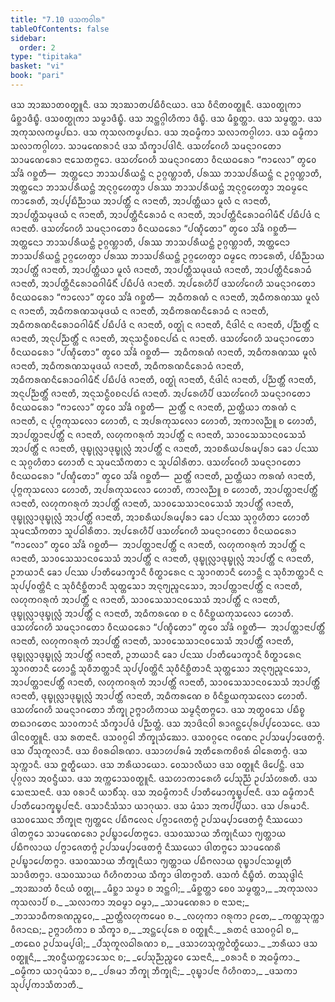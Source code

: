 ```yaml
---
title: "7.10 ᨴᩈᨠᩅᩤᩁ"
tableOfContents: false
sidebar:
  order: 2
type: "tipitaka"
basket: "vi"
book: "pari"
---
```



<DynamicBreadcrumb />

<Division number="330" book="pari">

<Paragraph number="1565" book="pari">
ᨴᩈ ᩋᩣᨥᩣᨲᩅᨲ᩠ᨳᩪᨶᩥ. ᨴᩈ ᩋᩣᨥᩣᨲᨸᨭᩥᩅᩥᨶᨿᩣ. ᨴᩈ ᩅᩥᨶᩦᨲᩅᨲ᩠ᨳᩪᨶᩥ. ᨴᩈᩅᨲ᩠ᨳᩩᨠᩣ ᨾᩥᨧ᩠ᨨᩣᨴᩥᨭ᩠ᨮᩥ. ᨴᩈᩅᨲ᩠ᨳᩩᨠᩣ ᩈᨾ᩠ᨾᩣᨴᩥᨭ᩠ᨮᩥ. ᨴᩈ ᩋᨶ᩠ᨲᨣ᩠ᨣᩤᩉᩥᨠᩣ ᨴᩥᨭ᩠ᨮᩥ. ᨴᩈ ᨾᩥᨧ᩠ᨨᨲ᩠ᨲᩣ. ᨴᩈ ᩈᨾ᩠ᨾᨲ᩠ᨲᩣ. ᨴᩈ ᩋᨠᩩᩈᩃᨠᨾ᩠ᨾᨸᨳᩣ. ᨴᩈ ᨠᩩᩈᩃᨠᨾ᩠ᨾᨸᨳᩣ. ᨴᩈ ᩋᨵᨾ᩠ᨾᩥᨠᩣ ᩈᩃᩣᨠᨣ᩠ᨣᩤᩉᩣ. ᨴᩈ ᨵᨾ᩠ᨾᩥᨠᩣ ᩈᩃᩣᨠᨣ᩠ᨣᩤᩉᩣ. ᩈᩣᨾᨱᩮᩁᩣᨶᩴ ᨴᩈ ᩈᩥᨠ᩠ᨡᩣᨸᨴᩤᨶᩥ. ᨴᩈᩉᩘᨣᩮᩉᩥ ᩈᨾᨶ᩠ᨶᩣᨣᨲᩮᩣ ᩈᩣᨾᨱᩮᩁᩮᩣ ᨶᩣᩈᩮᨲᨻ᩠ᨻᩮᩣ.
</Paragraph>

<Paragraph number="1566" book="pari">
ᨴᩈᩉᩘᨣᩮᩉᩥ ᩈᨾᨶ᩠ᨶᩣᨣᨲᩮᩣ ᩅᩥᨶᨿᨵᩁᩮᩣ “ᨻᩣᩃᩮᩣ” ᨲ᩠ᩅᩮᩅ ᩈᩘᨡᩴ ᨣᨧ᩠ᨨᨲᩥ—  ᩋᨲ᩠ᨲᨶᩮᩣ ᨽᩣᩈᨸᩁᩥᨿᨶ᩠ᨲᩴ ᨶ ᩏᨣ᩠ᨣᨱ᩠ᩉᩣᨲᩥ, ᨸᩁᩔ ᨽᩣᩈᨸᩁᩥᨿᨶ᩠ᨲᩴ ᨶ ᩏᨣ᩠ᨣᨱ᩠ᩉᩣᨲᩥ, ᩋᨲ᩠ᨲᨶᩮᩣ ᨽᩣᩈᨸᩁᩥᨿᨶ᩠ᨲᩴ ᩋᨶᩩᨣ᩠ᨣᩉᩮᨲ᩠ᩅᩣ ᨸᩁᩔ ᨽᩣᩈᨸᩁᩥᨿᨶ᩠ᨲᩴ ᩋᨶᩩᨣ᩠ᨣᩉᩮᨲ᩠ᩅᩣ ᩋᨵᨾ᩠ᨾᩮᨶ ᨠᩣᩁᩮᨲᩥ, ᩋᨸ᩠ᨸᨭᩥᨬ᩠ᨬᩣᨿ ᩋᩣᨸᨲ᩠ᨲᩥᩴ ᨶ ᨩᩣᨶᩣᨲᩥ, ᩋᩣᨸᨲ᩠ᨲᩥᨿᩣ ᨾᩪᩃᩴ ᨶ ᨩᩣᨶᩣᨲᩥ, ᩋᩣᨸᨲ᩠ᨲᩥᩈᨾᩩᨴᨿᩴ ᨶ ᨩᩣᨶᩣᨲᩥ, ᩋᩣᨸᨲ᩠ᨲᩥᨶᩥᩁᩮᩣᨵᩴ ᨶ ᨩᩣᨶᩣᨲᩥ, ᩋᩣᨸᨲ᩠ᨲᩥᨶᩥᩁᩮᩣᨵᨣᩤᨾᩥᨶᩥᩴ ᨸᨭᩥᨸᨴᩴ ᨶ ᨩᩣᨶᩣᨲᩥ.
</Paragraph>

<Paragraph number="1567" book="pari">
ᨴᩈᩉᩘᨣᩮᩉᩥ ᩈᨾᨶ᩠ᨶᩣᨣᨲᩮᩣ ᩅᩥᨶᨿᨵᩁᩮᩣ “ᨸᨱ᩠ᨯᩥᨲᩮᩣ” ᨲ᩠ᩅᩮᩅ ᩈᩘᨡᩴ ᨣᨧ᩠ᨨᨲᩥ—  ᩋᨲ᩠ᨲᨶᩮᩣ ᨽᩣᩈᨸᩁᩥᨿᨶ᩠ᨲᩴ ᩏᨣ᩠ᨣᨱ᩠ᩉᩣᨲᩥ, ᨸᩁᩔ ᨽᩣᩈᨸᩁᩥᨿᨶ᩠ᨲᩴ ᩏᨣ᩠ᨣᨱ᩠ᩉᩣᨲᩥ, ᩋᨲ᩠ᨲᨶᩮᩣ ᨽᩣᩈᨸᩁᩥᨿᨶ᩠ᨲᩴ ᩏᨣ᩠ᨣᩉᩮᨲ᩠ᩅᩣ ᨸᩁᩔ ᨽᩣᩈᨸᩁᩥᨿᨶ᩠ᨲᩴ ᩏᨣ᩠ᨣᩉᩮᨲ᩠ᩅᩣ ᨵᨾ᩠ᨾᩮᨶ ᨠᩣᩁᩮᨲᩥ, ᨸᨭᩥᨬ᩠ᨬᩣᨿ ᩋᩣᨸᨲ᩠ᨲᩥᩴ ᨩᩣᨶᩣᨲᩥ, ᩋᩣᨸᨲ᩠ᨲᩥᨿᩣ ᨾᩪᩃᩴ ᨩᩣᨶᩣᨲᩥ, ᩋᩣᨸᨲ᩠ᨲᩥᩈᨾᩩᨴᨿᩴ ᨩᩣᨶᩣᨲᩥ, ᩋᩣᨸᨲ᩠ᨲᩥᨶᩥᩁᩮᩣᨵᩴ ᨩᩣᨶᩣᨲᩥ, ᩋᩣᨸᨲ᩠ᨲᩥᨶᩥᩁᩮᩣᨵᨣᩤᨾᩥᨶᩥᩴ ᨸᨭᩥᨸᨴᩴ ᨩᩣᨶᩣᨲᩥ.
</Paragraph>

<Paragraph number="1568" book="pari">
ᩋᨸᩁᩮᩉᩥᨸᩥ ᨴᩈᩉᩘᨣᩮᩉᩥ ᩈᨾᨶ᩠ᨶᩣᨣᨲᩮᩣ ᩅᩥᨶᨿᨵᩁᩮᩣ “ᨻᩣᩃᩮᩣ” ᨲ᩠ᩅᩮᩅ ᩈᩘᨡᩴ ᨣᨧ᩠ᨨᨲᩥ—  ᩋᨵᩥᨠᩁᨱᩴ ᨶ ᨩᩣᨶᩣᨲᩥ, ᩋᨵᩥᨠᩁᨱᩔ ᨾᩪᩃᩴ ᨶ ᨩᩣᨶᩣᨲᩥ, ᩋᨵᩥᨠᩁᨱᩈᨾᩩᨴᨿᩴ ᨶ ᨩᩣᨶᩣᨲᩥ, ᩋᨵᩥᨠᩁᨱᨶᩥᩁᩮᩣᨵᩴ ᨶ ᨩᩣᨶᩣᨲᩥ, ᩋᨵᩥᨠᩁᨱᨶᩥᩁᩮᩣᨵᨣᩤᨾᩥᨶᩥᩴ ᨸᨭᩥᨸᨴᩴ ᨶ ᨩᩣᨶᩣᨲᩥ, ᩅᨲ᩠ᨳᩩᩴ ᨶ ᨩᩣᨶᩣᨲᩥ, ᨶᩥᨴᩤᨶᩴ ᨶ ᨩᩣᨶᩣᨲᩥ, ᨸᨬ᩠ᨬᨲ᩠ᨲᩥᩴ ᨶ ᨩᩣᨶᩣᨲᩥ, ᩋᨶᩩᨸᨬ᩠ᨬᨲ᩠ᨲᩥᩴ ᨶ ᨩᩣᨶᩣᨲᩥ, ᩋᨶᩩᩈᨶ᩠ᨵᩥᩅᨧᨶᨸᨳᩴ ᨶ ᨩᩣᨶᩣᨲᩥ.
</Paragraph>

<Paragraph number="1569" book="pari">
ᨴᩈᩉᩘᨣᩮᩉᩥ ᩈᨾᨶ᩠ᨶᩣᨣᨲᩮᩣ ᩅᩥᨶᨿᨵᩁᩮᩣ “ᨸᨱ᩠ᨯᩥᨲᩮᩣ” ᨲ᩠ᩅᩮᩅ ᩈᩘᨡᩴ ᨣᨧ᩠ᨨᨲᩥ—  ᩋᨵᩥᨠᩁᨱᩴ ᨩᩣᨶᩣᨲᩥ, ᩋᨵᩥᨠᩁᨱᩔ ᨾᩪᩃᩴ ᨩᩣᨶᩣᨲᩥ, ᩋᨵᩥᨠᩁᨱᩈᨾᩩᨴᨿᩴ ᨩᩣᨶᩣᨲᩥ, ᩋᨵᩥᨠᩁᨱᨶᩥᩁᩮᩣᨵᩴ ᨩᩣᨶᩣᨲᩥ, ᩋᨵᩥᨠᩁᨱᨶᩥᩁᩮᩣᨵᨣᩤᨾᩥᨶᩥᩴ ᨸᨭᩥᨸᨴᩴ ᨩᩣᨶᩣᨲᩥ, ᩅᨲ᩠ᨳᩩᩴ ᨩᩣᨶᩣᨲᩥ, ᨶᩥᨴᩤᨶᩴ ᨩᩣᨶᩣᨲᩥ, ᨸᨬ᩠ᨬᨲ᩠ᨲᩥᩴ ᨩᩣᨶᩣᨲᩥ, ᩋᨶᩩᨸᨬ᩠ᨬᨲ᩠ᨲᩥᩴ ᨩᩣᨶᩣᨲᩥ, ᩋᨶᩩᩈᨶ᩠ᨵᩥᩅᨧᨶᨸᨳᩴ ᨩᩣᨶᩣᨲᩥ.
</Paragraph>

<Paragraph number="1570" book="pari">
ᩋᨸᩁᩮᩉᩥᨸᩥ ᨴᩈᩉᩘᨣᩮᩉᩥ ᩈᨾᨶ᩠ᨶᩣᨣᨲᩮᩣ ᩅᩥᨶᨿᨵᩁᩮᩣ “ᨻᩣᩃᩮᩣ” ᨲ᩠ᩅᩮᩅ ᩈᩘᨡᩴ ᨣᨧ᩠ᨨᨲᩥ—  ᨬᨲ᩠ᨲᩥᩴ ᨶ ᨩᩣᨶᩣᨲᩥ, ᨬᨲ᩠ᨲᩥᨿᩣ ᨠᩁᨱᩴ ᨶ ᨩᩣᨶᩣᨲᩥ, ᨶ ᨸᩩᨻ᩠ᨻᨠᩩᩈᩃᩮᩣ ᩉᩮᩣᨲᩥ, ᨶ ᩋᨸᩁᨠᩩᩈᩃᩮᩣ ᩉᩮᩣᨲᩥ, ᩋᨠᩣᩃᨬ᩠ᨬᩪ ᨧ ᩉᩮᩣᨲᩥ, ᩋᩣᨸᨲ᩠ᨲᩣᨶᩣᨸᨲ᩠ᨲᩥᩴ ᨶ ᨩᩣᨶᩣᨲᩥ, ᩃᩉᩩᨠᨣᩁᩩᨠᩴ ᩋᩣᨸᨲ᩠ᨲᩥᩴ ᨶ ᨩᩣᨶᩣᨲᩥ, ᩈᩣᩅᩈᩮᩈᩣᨶᩅᩈᩮᩈᩴ ᩋᩣᨸᨲ᩠ᨲᩥᩴ ᨶ ᨩᩣᨶᩣᨲᩥ, ᨴᩩᨭ᩠ᨮᩩᩃᩖᩣᨴᩩᨭ᩠ᨮᩩᩃᩖᩴ ᩋᩣᨸᨲ᩠ᨲᩥᩴ ᨶ ᨩᩣᨶᩣᨲᩥ, ᩋᩣᨧᩁᩥᨿᨸᩁᨾ᩠ᨸᩁᩣ ᨡᩮᩣ ᨸᨶᩔ ᨶ ᩈᩩᨣ᩠ᨣᩉᩥᨲᩣ ᩉᩮᩣᨲᩥ ᨶ ᩈᩩᨾᨶᩈᩥᨠᨲᩣ ᨶ ᩈᩪᨸᨵᩤᩁᩥᨲᩣ.
</Paragraph>

<Paragraph number="1571" book="pari">
ᨴᩈᩉᩘᨣᩮᩉᩥ ᩈᨾᨶ᩠ᨶᩣᨣᨲᩮᩣ ᩅᩥᨶᨿᨵᩁᩮᩣ “ᨸᨱ᩠ᨯᩥᨲᩮᩣ” ᨲ᩠ᩅᩮᩅ ᩈᩘᨡᩴ ᨣᨧ᩠ᨨᨲᩥ—  ᨬᨲ᩠ᨲᩥᩴ ᨩᩣᨶᩣᨲᩥ, ᨬᨲ᩠ᨲᩥᨿᩣ ᨠᩁᨱᩴ ᨩᩣᨶᩣᨲᩥ, ᨸᩩᨻ᩠ᨻᨠᩩᩈᩃᩮᩣ ᩉᩮᩣᨲᩥ, ᩋᨸᩁᨠᩩᩈᩃᩮᩣ ᩉᩮᩣᨲᩥ, ᨠᩣᩃᨬ᩠ᨬᩪ ᨧ ᩉᩮᩣᨲᩥ, ᩋᩣᨸᨲ᩠ᨲᩣᨶᩣᨸᨲ᩠ᨲᩥᩴ ᨩᩣᨶᩣᨲᩥ, ᩃᩉᩩᨠᨣᩁᩩᨠᩴ ᩋᩣᨸᨲ᩠ᨲᩥᩴ ᨩᩣᨶᩣᨲᩥ, ᩈᩣᩅᩈᩮᩈᩣᨶᩅᩈᩮᩈᩴ ᩋᩣᨸᨲ᩠ᨲᩥᩴ ᨩᩣᨶᩣᨲᩥ, ᨴᩩᨭ᩠ᨮᩩᩃᩖᩣᨴᩩᨭ᩠ᨮᩩᩃᩖᩴ ᩋᩣᨸᨲ᩠ᨲᩥᩴ ᨩᩣᨶᩣᨲᩥ, ᩋᩣᨧᩁᩥᨿᨸᩁᨾ᩠ᨸᩁᩣ ᨡᩮᩣ ᨸᨶᩔ ᩈᩩᨣ᩠ᨣᩉᩥᨲᩣ ᩉᩮᩣᨲᩥ ᩈᩩᨾᨶᩈᩥᨠᨲᩣ ᩈᩪᨸᨵᩤᩁᩥᨲᩣ.
</Paragraph>

<Paragraph number="1572" book="pari">
ᩋᨸᩁᩮᩉᩥᨸᩥ ᨴᩈᩉᩘᨣᩮᩉᩥ ᩈᨾᨶ᩠ᨶᩣᨣᨲᩮᩣ ᩅᩥᨶᨿᨵᩁᩮᩣ “ᨻᩣᩃᩮᩣ” ᨲ᩠ᩅᩮᩅ ᩈᩘᨡᩴ ᨣᨧ᩠ᨨᨲᩥ—  ᩋᩣᨸᨲ᩠ᨲᩣᨶᩣᨸᨲ᩠ᨲᩥᩴ ᨶ ᨩᩣᨶᩣᨲᩥ, ᩃᩉᩩᨠᨣᩁᩩᨠᩴ ᩋᩣᨸᨲ᩠ᨲᩥᩴ ᨶ ᨩᩣᨶᩣᨲᩥ, ᩈᩣᩅᩈᩮᩈᩣᨶᩅᩈᩮᩈᩴ ᩋᩣᨸᨲ᩠ᨲᩥᩴ ᨶ ᨩᩣᨶᩣᨲᩥ, ᨴᩩᨭ᩠ᨮᩩᩃᩖᩣᨴᩩᨭ᩠ᨮᩩᩃᩖᩴ ᩋᩣᨸᨲ᩠ᨲᩥᩴ ᨶ ᨩᩣᨶᩣᨲᩥ, ᩏᨽᨿᩣᨶᩥ ᨡᩮᩣ ᨸᨶᩔ ᨸᩣᨲᩥᨾᩮᩣᨠ᩠ᨡᩣᨶᩥ ᩅᩥᨲ᩠ᨳᩣᩁᩮᨶ ᨶ ᩈ᩠ᩅᩣᨣᨲᩣᨶᩥ ᩉᩮᩣᨶ᩠ᨲᩥ ᨶ ᩈᩩᩅᩥᨽᨲ᩠ᨲᩣᨶᩥ ᨶ ᩈᩩᨸ᩠ᨸᩅᨲ᩠ᨲᩦᨶᩥ ᨶ ᩈᩩᩅᩥᨶᩥᨧ᩠ᨨᩥᨲᩣᨶᩥ ᩈᩩᨲ᩠ᨲᩈᩮᩣ ᩋᨶᩩᨻ᩠ᨿᨬ᩠ᨩᨶᩈᩮᩣ, ᩋᩣᨸᨲ᩠ᨲᩣᨶᩣᨸᨲ᩠ᨲᩥᩴ ᨶ ᨩᩣᨶᩣᨲᩥ, ᩃᩉᩩᨠᨣᩁᩩᨠᩴ ᩋᩣᨸᨲ᩠ᨲᩥᩴ ᨶ ᨩᩣᨶᩣᨲᩥ, ᩈᩣᩅᩈᩮᩈᩣᨶᩅᩈᩮᩈᩴ ᩋᩣᨸᨲ᩠ᨲᩥᩴ ᨶ ᨩᩣᨶᩣᨲᩥ, ᨴᩩᨭ᩠ᨮᩩᩃᩖᩣᨴᩩᨭ᩠ᨮᩩᩃᩖᩴ ᩋᩣᨸᨲ᩠ᨲᩥᩴ ᨶ ᨩᩣᨶᩣᨲᩥ, ᩋᨵᩥᨠᩁᨱᩮ ᨧ ᨶ ᩅᩥᨶᩥᨧ᩠ᨨᨿᨠᩩᩈᩃᩮᩣ ᩉᩮᩣᨲᩥ.
</Paragraph>

<Paragraph number="1573" book="pari">
ᨴᩈᩉᩘᨣᩮᩉᩥ ᩈᨾᨶ᩠ᨶᩣᨣᨲᩮᩣ ᩅᩥᨶᨿᨵᩁᩮᩣ “ᨸᨱ᩠ᨯᩥᨲᩮᩣ” ᨲ᩠ᩅᩮᩅ ᩈᩘᨡᩴ ᨣᨧ᩠ᨨᨲᩥ—  ᩋᩣᨸᨲ᩠ᨲᩣᨶᩣᨸᨲ᩠ᨲᩥᩴ ᨩᩣᨶᩣᨲᩥ, ᩃᩉᩩᨠᨣᩁᩩᨠᩴ ᩋᩣᨸᨲ᩠ᨲᩥᩴ ᨩᩣᨶᩣᨲᩥ, ᩈᩣᩅᩈᩮᩈᩣᨶᩅᩈᩮᩈᩴ ᩋᩣᨸᨲ᩠ᨲᩥᩴ ᨩᩣᨶᩣᨲᩥ, ᨴᩩᨭ᩠ᨮᩩᩃᩖᩣᨴᩩᨭ᩠ᨮᩩᩃᩖᩴ ᩋᩣᨸᨲ᩠ᨲᩥᩴ ᨩᩣᨶᩣᨲᩥ, ᩏᨽᨿᩣᨶᩥ ᨡᩮᩣ ᨸᨶᩔ ᨸᩣᨲᩥᨾᩮᩣᨠ᩠ᨡᩣᨶᩥ ᩅᩥᨲ᩠ᨳᩣᩁᩮᨶ ᩈ᩠ᩅᩣᨣᨲᩣᨶᩥ ᩉᩮᩣᨶ᩠ᨲᩥ ᩈᩩᩅᩥᨽᨲ᩠ᨲᩣᨶᩥ ᩈᩩᨸ᩠ᨸᩅᨲ᩠ᨲᩦᨶᩥ ᩈᩩᩅᩥᨶᩥᨧ᩠ᨨᩥᨲᩣᨶᩥ ᩈᩩᨲ᩠ᨲᩈᩮᩣ ᩋᨶᩩᨻ᩠ᨿᨬ᩠ᨩᨶᩈᩮᩣ, ᩋᩣᨸᨲ᩠ᨲᩣᨶᩣᨸᨲ᩠ᨲᩥᩴ ᨩᩣᨶᩣᨲᩥ, ᩃᩉᩩᨠᨣᩁᩩᨠᩴ ᩋᩣᨸᨲ᩠ᨲᩥᩴ ᨩᩣᨶᩣᨲᩥ, ᩈᩣᩅᩈᩮᩈᩣᨶᩅᩈᩮᩈᩴ ᩋᩣᨸᨲ᩠ᨲᩥᩴ ᨩᩣᨶᩣᨲᩥ, ᨴᩩᨭ᩠ᨮᩩᩃᩖᩣᨴᩩᨭ᩠ᨮᩩᩃᩖᩴ ᩋᩣᨸᨲ᩠ᨲᩥᩴ ᨩᩣᨶᩣᨲᩥ, ᩋᨵᩥᨠᩁᨱᩮ ᨧ ᩅᩥᨶᩥᨧ᩠ᨨᨿᨠᩩᩈᩃᩮᩣ ᩉᩮᩣᨲᩥ.
</Paragraph>

<Paragraph number="1574" book="pari">
ᨴᩈᩉᩘᨣᩮᩉᩥ ᩈᨾᨶ᩠ᨶᩣᨣᨲᩮᩣ ᨽᩥᨠ᩠ᨡᩩ ᩏᨻ᩠ᨻᩣᩉᩥᨠᩣᨿ ᩈᨾ᩠ᨾᨶ᩠ᨶᩥᨲᨻ᩠ᨻᩮᩣ. ᨴᩈ ᩋᨲ᩠ᨳᩅᩈᩮ ᨸᨭᩥᨧ᩠ᨧ ᨲᨳᩣᨣᨲᩮᨶ ᩈᩣᩅᨠᩣᨶᩴ ᩈᩥᨠ᩠ᨡᩣᨸᨴᩴ ᨸᨬ᩠ᨬᨲ᩠ᨲᩴ. ᨴᩈ ᩋᩣᨴᩦᨶᩅᩤ ᩁᩣᨩᨶ᩠ᨲᩮᨸᩩᩁᨸ᩠ᨸᩅᩮᩈᨶᩮ. ᨴᩈ ᨴᩤᨶᩅᨲ᩠ᨳᩪᨶᩥ. ᨴᩈ ᩁᨲᨶᩣᨶᩥ. ᨴᩈᩅᨣ᩠ᨣᩮᩤ ᨽᩥᨠ᩠ᨡᩩᩈᩴᨥᩮᩣ. ᨴᩈᩅᨣ᩠ᨣᩮᨶ ᨣᨱᩮᨶ ᩏᨸᩈᨾ᩠ᨸᩣᨴᩮᨲᨻ᩠ᨻᩴ. ᨴᩈ ᨸᩴᩈᩩᨠᩪᩃᩣᨶᩥ. ᨴᩈ ᨧᩦᩅᩁᨵᩤᩁᨱᩣ. ᨴᩈᩣᩉᨸᩁᨾᩴ ᩋᨲᩥᩁᩮᨠᨧᩦᩅᩁᩴ ᨵᩤᩁᩮᨲᨻ᩠ᨻᩴ. ᨴᩈ ᩈᩩᨠ᩠ᨠᩣᨶᩥ. ᨴᩈ ᩍᨲ᩠ᨳᩥᨿᩮᩣ. ᨴᩈ ᨽᩁᩥᨿᩣᨿᩮᩣ. ᩅᩮᩈᩣᩃᩥᨿᩣ ᨴᩈ ᩅᨲ᩠ᨳᩪᨶᩥ ᨴᩦᨸᩮᨶ᩠ᨲᩥ. ᨴᩈ ᨸᩩᨣ᩠ᨣᩃᩣ ᩋᩅᨶ᩠ᨴᩥᨿᩣ. ᨴᩈ ᩋᨠ᩠ᨠᩮᩣᩈᩅᨲ᩠ᨳᩪᨶᩥ. ᨴᩈᩉᩣᨠᩣᩁᩮᩉᩥ ᨸᩮᩈᩩᨬ᩠ᨬᩴ ᩏᨸᩈᩴᩉᩁᨲᩥ. ᨴᩈ ᩈᩮᨶᩣᩈᨶᩣᨶᩥ. ᨴᩈ ᩅᩁᩣᨶᩥ ᨿᩣᨧᩥᩴᩈᩩ. ᨴᩈ ᩋᨵᨾ᩠ᨾᩥᨠᩣᨶᩥ ᨸᩣᨲᩥᨾᩮᩣᨠ᩠ᨡᨭ᩠ᨮᨸᨶᩣᨶᩥ. ᨴᩈ ᨵᨾ᩠ᨾᩥᨠᩣᨶᩥ ᨸᩣᨲᩥᨾᩮᩣᨠ᩠ᨡᨭ᩠ᨮᨸᨶᩣᨶᩥ. ᨴᩈᩣᨶᩥᩈᩴᩈᩣ ᨿᩣᨣᩩᨿᩣ. ᨴᩈ ᨾᩴᩈᩣ ᩋᨠᨸ᩠ᨸᩥᨿᩣ. ᨴᩈ ᨸᩁᨾᩣᨶᩥ. ᨴᩈᩅᩔᩮᨶ ᨽᩥᨠ᩠ᨡᩩᨶᩣ ᨻ᩠ᨿᨲ᩠ᨲᩮᨶ ᨸᨭᩥᨻᩃᩮᨶ ᨸᨻ᩠ᨻᩣᨩᩮᨲᨻ᩠ᨻᩴ ᩏᨸᩈᨾ᩠ᨸᩣᨴᩮᨲᨻ᩠ᨻᩴ ᨶᩥᩔᨿᩮᩣ ᨴᩤᨲᨻ᩠ᨻᩮᩣ ᩈᩣᨾᨱᩮᩁᩮᩣ ᩏᨸᨭ᩠ᨮᩣᨸᩮᨲᨻ᩠ᨻᩮᩣ. ᨴᩈᩅᩔᩣᨿ ᨽᩥᨠ᩠ᨡᩩᨶᩥᨿᩣ ᨻ᩠ᨿᨲ᩠ᨲᩣᨿ ᨸᨭᩥᨻᩃᩣᨿ ᨸᨻ᩠ᨻᩣᨩᩮᨲᨻ᩠ᨻᩴ ᩏᨸᩈᨾ᩠ᨸᩣᨴᩮᨲᨻ᩠ᨻᩴ ᨶᩥᩔᨿᩮᩣ ᨴᩤᨲᨻ᩠ᨻᩮᩣ ᩈᩣᨾᨱᩮᩁᩦ ᩏᨸᨭ᩠ᨮᩣᨸᩮᨲᨻ᩠ᨻᩣ. ᨴᩈᩅᩔᩣᨿ ᨽᩥᨠ᩠ᨡᩩᨶᩥᨿᩣ ᨻ᩠ᨿᨲ᩠ᨲᩣᨿ ᨸᨭᩥᨻᩃᩣᨿ ᩅᩩᨭ᩠ᨮᩣᨸᨶᩈᨾ᩠ᨾᩩᨲᩥ ᩈᩣᨴᩥᨲᨻ᩠ᨻᩣ. ᨴᩈᩅᩔᩣᨿ ᨣᩥᩉᩥᨣᨲᩣᨿ ᩈᩥᨠ᩠ᨡᩣ ᨴᩤᨲᨻ᩠ᨻᩣᨲᩥ.

</Paragraph>
</Division>

<Paragraph number="1575" type="center" book="pari">
ᨴᩈᨠᩴ ᨶᩥᨭ᩠ᨮᩥᨲᩴ.



</Paragraph>

<Paragraph number="1576" type="center" book="pari">
ᨲᩔᩩᨴ᩠ᨴᩤᨶᩴ


</Paragraph>

<Paragraph number="1577" type="verses" book="pari">
_ᩋᩣᨥᩣᨲᩴ ᩅᩥᨶᨿᩴ ᩅᨲ᩠ᨳᩩ,_  
_ᨾᩥᨧ᩠ᨨᩣ ᩈᨾ᩠ᨾᩣ ᨧ ᩋᨶ᩠ᨲᨣᩤ;_  
_ᨾᩥᨧ᩠ᨨᨲ᩠ᨲᩣ ᨧᩮᩅ ᩈᨾ᩠ᨾᨲ᩠ᨲᩣ,_  
_ᩋᨠᩩᩈᩃᩣ ᨠᩩᩈᩃᩣᨸᩥ ᨧ._  

</Paragraph>

<Paragraph number="1578" type="verses" book="pari">
_ᩈᩃᩣᨠᩣ ᩋᨵᨾ᩠ᨾᩣ ᨵᨾ᩠ᨾᩣ,_  
_ᩈᩣᨾᨱᩮᩁᩣ ᨧ ᨶᩣᩈᨶᩣ;_  
_ᨽᩣᩈᩣᨵᩥᨠᩁᨱᨬ᩠ᨧᩮᩅ,_  
_ᨬᨲ᩠ᨲᩥᩃᩉᩩᨠᨾᩮᩅ ᨧ._  

</Paragraph>

<Paragraph number="1579" type="verses" book="pari">
_ᩃᩉᩩᨠᩣ ᨣᩁᩩᨠᩣ ᩑᨲᩮ,_  
_ᨠᨱ᩠ᩉᩈᩩᨠ᩠ᨠᩣ ᩅᩥᨩᩣᨶᨳ;_  
ᩏᨻ᩠ᨻᩣᩉᩥᨠᩣ ᨧ ᩈᩥᨠ᩠ᨡᩣ ᨧ,_  
_ᩋᨶ᩠ᨲᩮᨸᩩᩁᩮ ᨧ ᩅᨲ᩠ᨳᩪᨶᩥ._  

</Paragraph>

<Paragraph number="1580" type="verses" book="pari">
_ᩁᨲᨶᩴ ᨴᩈᩅᨣ᩠ᨣᩮᩤ ᨧ,_  
_ᨲᨳᩮᩅ ᩏᨸᩈᨾ᩠ᨸᨴᩤ;_  
_ᨸᩴᩈᩩᨠᩪᩃᨵᩤᩁᨱᩣ ᨧ,_  
_ᨴᩈᩣᩉᩈᩩᨠ᩠ᨠᩱᨲ᩠ᨳᩥᨿᩮᩣ._  

</Paragraph>

<Paragraph number="1581" type="verses" book="pari">
_ᨽᩁᩥᨿᩣ ᨴᩈ ᩅᨲ᩠ᨳᩪᨶᩥ,_  
_ᩋᩅᨶ᩠ᨴᩥᨿᨠ᩠ᨠᩮᩣᩈᩮᨶ ᨧ;_  
_ᨸᩮᩈᩩᨬ᩠ᨬᨬ᩠ᨧᩮᩅ ᩈᩮᨶᩣᨶᩥ,_  
_ᩅᩁᩣᨶᩥ ᨧ ᩋᨵᨾ᩠ᨾᩥᨠᩣ._  

</Paragraph>

<Paragraph number="1582" type="verses" book="pari">
_ᨵᨾ᩠ᨾᩥᨠᩣ ᨿᩣᨣᩩᨾᩴᩈᩣ ᨧ,_  
_ᨸᩁᨾᩣ ᨽᩥᨠ᩠ᨡᩩ ᨽᩥᨠ᩠ᨡᩩᨶᩦ;_  
_ᩅᩩᨭ᩠ᨮᩣᨸᨶᩣ ᨣᩥᩉᩥᨣᨲᩣ,_  
_ᨴᩈᨠᩣ ᩈᩩᨸ᩠ᨸᨠᩣᩈᩥᨲᩣᨲᩥ._
</Paragraph>